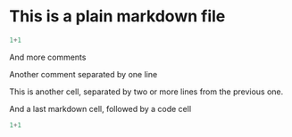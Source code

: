 # This is a plain markdown file

```python
1+1
```

And more comments

Another comment separated by one line


This is another cell, separated by two or more lines from the previous one.


And a last markdown cell, followed by a code cell
```python
1+1
```
